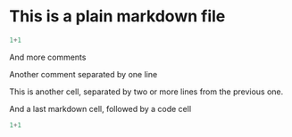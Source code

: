 # This is a plain markdown file

```python
1+1
```

And more comments

Another comment separated by one line


This is another cell, separated by two or more lines from the previous one.


And a last markdown cell, followed by a code cell
```python
1+1
```
